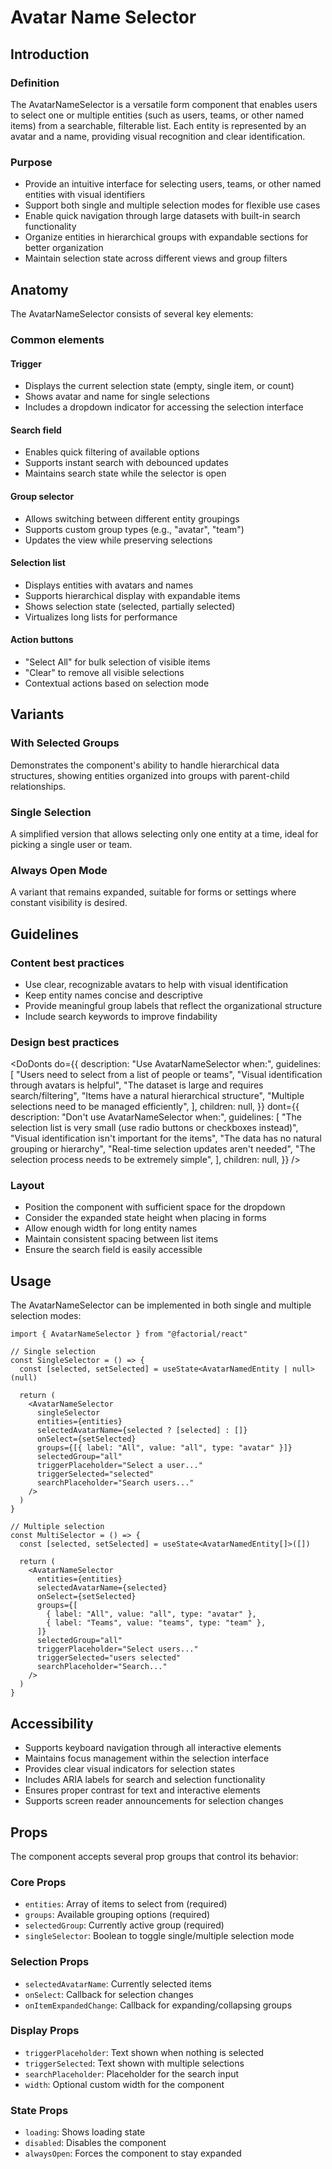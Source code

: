
<Meta of={ComponentStories} />

# Avatar Name Selector

## Introduction

### Definition

The AvatarNameSelector is a versatile form component that enables users to
select one or multiple entities (such as users, teams, or other named items)
from a searchable, filterable list. Each entity is represented by an avatar and
a name, providing visual recognition and clear identification.

### Purpose

- Provide an intuitive interface for selecting users, teams, or other named
  entities with visual identifiers
- Support both single and multiple selection modes for flexible use cases
- Enable quick navigation through large datasets with built-in search
  functionality
- Organize entities in hierarchical groups with expandable sections for better
  organization
- Maintain selection state across different views and group filters

## Anatomy

<Canvas of={ComponentStories.Default} />

The AvatarNameSelector consists of several key elements:

### Common elements

#### Trigger

- Displays the current selection state (empty, single item, or count)
- Shows avatar and name for single selections
- Includes a dropdown indicator for accessing the selection interface

#### Search field

- Enables quick filtering of available options
- Supports instant search with debounced updates
- Maintains search state while the selector is open

#### Group selector

- Allows switching between different entity groupings
- Supports custom group types (e.g., "avatar", "team")
- Updates the view while preserving selections

#### Selection list

- Displays entities with avatars and names
- Supports hierarchical display with expandable items
- Shows selection state (selected, partially selected)
- Virtualizes long lists for performance

#### Action buttons

- "Select All" for bulk selection of visible items
- "Clear" to remove all visible selections
- Contextual actions based on selection mode

<Controls of={ComponentStories.Default} />

## Variants

### With Selected Groups

Demonstrates the component's ability to handle hierarchical data structures,
showing entities organized into groups with parent-child relationships.

<Canvas of={ComponentStories.WithSelectedGroup} />

### Single Selection

A simplified version that allows selecting only one entity at a time, ideal for
picking a single user or team.

<Canvas of={ComponentStories.SingleSelector} />

### Always Open Mode

A variant that remains expanded, suitable for forms or settings where constant
visibility is desired.

<Canvas of={ComponentStories.AlwaysOpen} />

## Guidelines

### Content best practices

- Use clear, recognizable avatars to help with visual identification
- Keep entity names concise and descriptive
- Provide meaningful group labels that reflect the organizational structure
- Include search keywords to improve findability

### Design best practices

<DoDonts
  do={{
    description: "Use AvatarNameSelector when:",
    guidelines: [
      "Users need to select from a list of people or teams",
      "Visual identification through avatars is helpful",
      "The dataset is large and requires search/filtering",
      "Items have a natural hierarchical structure",
      "Multiple selections need to be managed efficiently",
    ],
    children: null,
  }}
  dont={{
    description: "Don't use AvatarNameSelector when:",
    guidelines: [
      "The selection list is very small (use radio buttons or checkboxes instead)",
      "Visual identification isn't important for the items",
      "The data has no natural grouping or hierarchy",
      "Real-time selection updates aren't needed",
      "The selection process needs to be extremely simple",
    ],
    children: null,
  }}
/>

### Layout

- Position the component with sufficient space for the dropdown
- Consider the expanded state height when placing in forms
- Allow enough width for long entity names
- Maintain consistent spacing between list items
- Ensure the search field is easily accessible

## Usage

The AvatarNameSelector can be implemented in both single and multiple selection
modes:

```tsx
import { AvatarNameSelector } from "@factorial/react"

// Single selection
const SingleSelector = () => {
  const [selected, setSelected] = useState<AvatarNamedEntity | null>(null)

  return (
    <AvatarNameSelector
      singleSelector
      entities={entities}
      selectedAvatarName={selected ? [selected] : []}
      onSelect={setSelected}
      groups={[{ label: "All", value: "all", type: "avatar" }]}
      selectedGroup="all"
      triggerPlaceholder="Select a user..."
      triggerSelected="selected"
      searchPlaceholder="Search users..."
    />
  )
}

// Multiple selection
const MultiSelector = () => {
  const [selected, setSelected] = useState<AvatarNamedEntity[]>([])

  return (
    <AvatarNameSelector
      entities={entities}
      selectedAvatarName={selected}
      onSelect={setSelected}
      groups={[
        { label: "All", value: "all", type: "avatar" },
        { label: "Teams", value: "teams", type: "team" },
      ]}
      selectedGroup="all"
      triggerPlaceholder="Select users..."
      triggerSelected="users selected"
      searchPlaceholder="Search..."
    />
  )
}
```

## Accessibility

- Supports keyboard navigation through all interactive elements
- Maintains focus management within the selection interface
- Provides clear visual indicators for selection states
- Includes ARIA labels for search and selection functionality
- Ensures proper contrast for text and interactive elements
- Supports screen reader announcements for selection changes

## Props

The component accepts several prop groups that control its behavior:

### Core Props

- `entities`: Array of items to select from (required)
- `groups`: Available grouping options (required)
- `selectedGroup`: Currently active group (required)
- `singleSelector`: Boolean to toggle single/multiple selection mode

### Selection Props

- `selectedAvatarName`: Currently selected items
- `onSelect`: Callback for selection changes
- `onItemExpandedChange`: Callback for expanding/collapsing groups

### Display Props

- `triggerPlaceholder`: Text shown when nothing is selected
- `triggerSelected`: Text shown with multiple selections
- `searchPlaceholder`: Placeholder for the search input
- `width`: Optional custom width for the component

### State Props

- `loading`: Shows loading state
- `disabled`: Disables the component
- `alwaysOpen`: Forces the component to stay expanded
